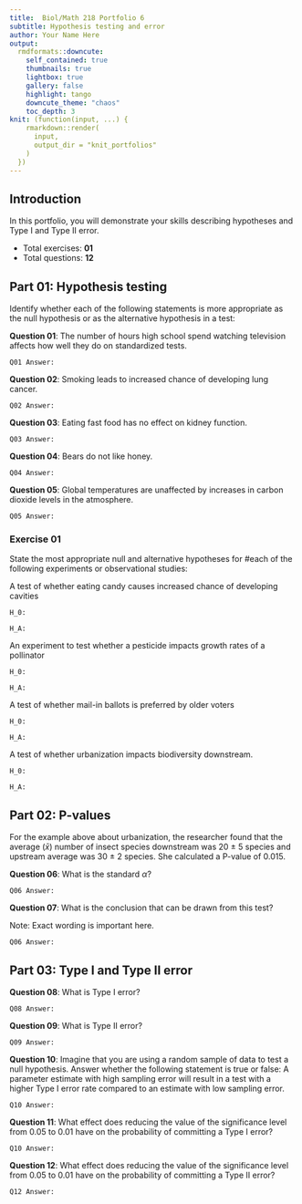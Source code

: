 ```yaml
---
title:  Biol/Math 218 Portfolio 6
subtitle: Hypothesis testing and error
author: Your Name Here
output:
  rmdformats::downcute:
    self_contained: true
    thumbnails: true
    lightbox: true
    gallery: false
    highlight: tango
    downcute_theme: "chaos"
    toc_depth: 3
knit: (function(input, ...) {
    rmarkdown::render(
      input,
      output_dir = "knit_portfolios"
    )
  })
---
```


## Introduction 
In this portfolio, you will demonstrate your skills describing hypotheses and Type I and
Type II error.

- Total exercises: **01**
- Total questions: **12**

## Part 01: Hypothesis testing

Identify whether each of the following statements is more appropriate as the 
null hypothesis or as the alternative hypothesis in a test: 

**Question 01**: The number of hours high school spend watching television 
affects how well they do on standardized tests.

`Q01 Answer:`

**Question 02**: Smoking leads to increased chance of developing lung cancer.

`Q02 Answer:`

**Question 03**: Eating fast food has no effect on kidney function.

`Q03 Answer:`

**Question 04**: Bears do not like honey.

`Q04 Answer:`

**Question 05**: Global temperatures are unaffected by increases in 
carbon dioxide levels in the atmosphere.

`Q05 Answer:`

### Exercise 01
State the most appropriate null and alternative hypotheses for 
#each of the following experiments or observational studies: 

A test of whether eating candy causes increased chance of developing cavities

`H_0:`

`H_A:`

An experiment to test whether a pesticide impacts growth rates of a pollinator

`H_0:`

`H_A:`

A test of whether mail-in ballots is preferred by older voters

`H_0:`

`H_A:`

A test of whether urbanization impacts biodiversity downstream.

`H_0:`

`H_A:`

## Part 02: P-values

For the example above about urbanization, the researcher found that the 
average ($\bar{x}$) number of insect species downstream was 20 $\pm{}$ 5 species and
upstream average was 30 $\pm{}$ 2 species. She calculated a P-value of 0.015. 

**Question 06**: What is the standard $\alpha$?

`Q06 Answer:`

**Question 07**: What is the conclusion that can be drawn from this test?

Note: Exact wording is important here.

`Q06 Answer:`

## Part 03: Type I and Type II error

**Question 08**: What is Type I error?

`Q08 Answer:`

**Question 09**:  What is Type II error?

`Q09 Answer:`

**Question 10**: Imagine that you are using a random sample of data to test a null hypothesis. 
Answer whether the following statement is true or false: A parameter estimate 
with high sampling error will result in a test with a higher Type I error rate 
compared to an estimate with low sampling error.

`Q10 Answer:`

**Question 11**: What effect does reducing the value of the significance level from 0.05 to 0.01 have on 
the probability of committing a Type I error?

`Q10 Answer:`

**Question 12**: What effect does reducing the value of the significance level from 0.05 to 0.01 have on 
the probability of committing a Type II error?

`Q12 Answer:`
